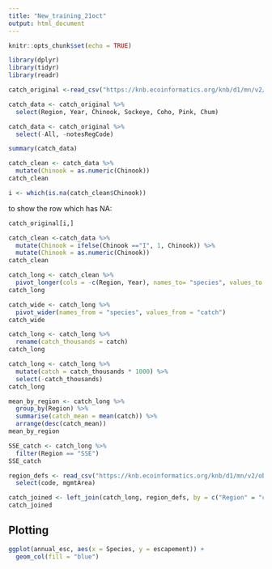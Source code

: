 ```yaml
---
title: "New_training_21oct"
output: html_document
---
```


```r
knitr::opts_chunk$set(echo = TRUE)
```

```r
library(dplyr)
library(tidyr)
library(readr)
```

```r
catch_original <-read_csv("https://knb.ecoinformatics.org/knb/d1/mn/v2/object/df35b.302.1")
```

```r
catch_data <- catch_original %>%
  select(Region, Year, Chinook, Sockeye, Coho, Pink, Chum)
```

```r
catch_data <- catch_original %>%
  select(-All, -notesRegCode)
```

```r
summary(catch_data)
```

```r
catch_clean <- catch_data %>%
  mutate(Chinook = as.numeric(Chinook))
catch_clean
```

```r
i <- which(is.na(catch_clean$Chinook))
```
to show the row which has NA:

```r
catch_original[i,]
```

```r
catch_clean <-catch_data %>%
  mutate(Chinook = ifelse(Chinook =="I", 1, Chinook)) %>%
  mutate(Chinook = as.numeric(Chinook))
catch_clean
```
```r
catch_long <- catch_clean %>%
  pivot_longer(cols = -c(Region, Year), names_to= "species", values_to = "catch")
catch_long

catch_wide <- catch_long %>%
  pivot_wider(names_from = "species", values_from = "catch")
catch_wide
```

```r
catch_long <- catch_long %>%
  rename(catch_thousands = catch)
catch_long
```

```r
catch_long <- catch_long %>%
  mutate(catch = catch_thousands * 1000) %>%
  select(-catch_thousands)
catch_long
```
```r
mean_by_region <- catch_long %>%
  group_by(Region) %>%
  summarise(catch_mean = mean(catch)) %>% 
  arrange(desc(catch_mean))
mean_by_region
```

```r
SSE_catch <- catch_long %>%
  filter(Region == "SSE")
SSE_catch
```
```r
region_defs <- read_csv("https://knb.ecoinformatics.org/knb/d1/mn/v2/object/df35b.303.1") %>% 
  select(code, mgmtArea)
```

```r
catch_joined <- left_join(catch_long, region_defs, by = c("Region" = "code"))
catch_joined
```
## Plotting
```r
ggplot(annual_esc, aes(x = Species, y = escapement)) +
  geom_col(fill = "blue")
```


